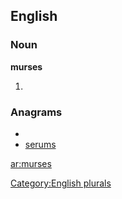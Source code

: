 
==English==

===Noun===
'''murses'''

# {{plural of|[[murse]]}}

===Anagrams===
* {{alphagram|emrssu}}
* [[serums#English|serums]]

[[Category:English plurals]]

[[ar:murses]]